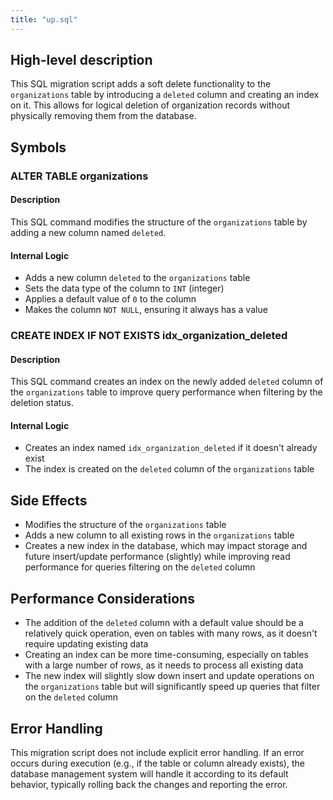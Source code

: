 ```yaml
---
title: "up.sql"
---
```


## High-level description
This SQL migration script adds a soft delete functionality to the `organizations` table by introducing a `deleted` column and creating an index on it. This allows for logical deletion of organization records without physically removing them from the database.

## Symbols

### ALTER TABLE organizations
#### Description
This SQL command modifies the structure of the `organizations` table by adding a new column named `deleted`.

#### Internal Logic
- Adds a new column `deleted` to the `organizations` table
- Sets the data type of the column to `INT` (integer)
- Applies a default value of `0` to the column
- Makes the column `NOT NULL`, ensuring it always has a value

### CREATE INDEX IF NOT EXISTS idx_organization_deleted
#### Description
This SQL command creates an index on the newly added `deleted` column of the `organizations` table to improve query performance when filtering by the deletion status.

#### Internal Logic
- Creates an index named `idx_organization_deleted` if it doesn't already exist
- The index is created on the `deleted` column of the `organizations` table

## Side Effects
- Modifies the structure of the `organizations` table
- Adds a new column to all existing rows in the `organizations` table
- Creates a new index in the database, which may impact storage and future insert/update performance (slightly) while improving read performance for queries filtering on the `deleted` column

## Performance Considerations
- The addition of the `deleted` column with a default value should be a relatively quick operation, even on tables with many rows, as it doesn't require updating existing data
- Creating an index can be more time-consuming, especially on tables with a large number of rows, as it needs to process all existing data
- The new index will slightly slow down insert and update operations on the `organizations` table but will significantly speed up queries that filter on the `deleted` column

## Error Handling
This migration script does not include explicit error handling. If an error occurs during execution (e.g., if the table or column already exists), the database management system will handle it according to its default behavior, typically rolling back the changes and reporting the error.